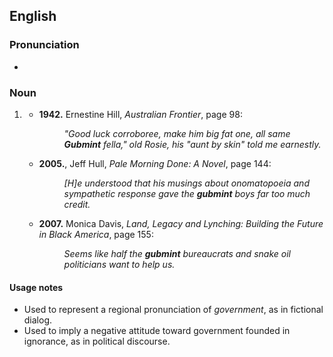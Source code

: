 {{also|gub'mint}}
==English==

===Pronunciation===
* {{IPA|/ɡʌbmɪnt/|lang=en}}

===Noun===
{{en-noun|~}}

# {{lb|en|nonstandard}} {{pronunciation spelling|government|lang=en|from=dialectal}}
#* '''1942.''' Ernestine Hill, ''Australian Frontier'', page 98:
#*: ''"Good luck corroboree, make him big fat one, all same '''Gubmint''' fella," old Rosie, his "aunt by skin" told me earnestly.''
#* '''2005.''', Jeff Hull, ''Pale Morning Done: A Novel'', page 144:
#*: ''[H]e understood that his musings about onomatopoeia and sympathetic response gave the '''gubmint''' boys far too much credit.''
#* '''2007.''' Monica Davis, ''Land, Legacy and Lynching: Building the Future in Black America'', page 155:
#*: ''Seems like half the '''gubmint''' bureaucrats and snake oil politicians want to help us.''

====Usage notes====
* Used to represent a regional pronunciation of ''government'', as in fictional dialog.
* Used to imply a negative attitude toward government founded in ignorance, as in political discourse.